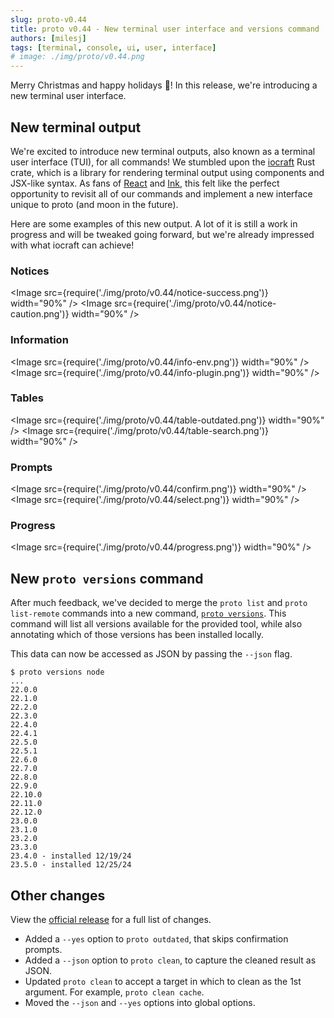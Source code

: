 ```yaml
---
slug: proto-v0.44
title: proto v0.44 - New terminal user interface and versions command
authors: [milesj]
tags: [terminal, console, ui, user, interface]
# image: ./img/proto/v0.44.png
---
```



Merry Christmas and happy holidays 🎄! In this release, we're introducing a new terminal user
interface.

<!--truncate-->

## New terminal output

We're excited to introduce new terminal outputs, also known as a terminal user interface (TUI), for
all commands! We stumbled upon the [iocraft](https://docs.rs/iocraft/latest/iocraft/) Rust crate,
which is a library for rendering terminal output using components and JSX-like syntax. As fans of
[React](https://react.dev/) and [Ink](https://github.com/vadimdemedes/ink), this felt like the
perfect opportunity to revisit all of our commands and implement a new interface unique to proto
(and moon in the future).

Here are some examples of this new output. A lot of it is still a work in progress and will be
tweaked going forward, but we're already impressed with what iocraft can achieve!

### Notices

<Image src={require('./img/proto/v0.44/notice-success.png')} width="90%" />
<Image src={require('./img/proto/v0.44/notice-caution.png')} width="90%" />

### Information

<Image src={require('./img/proto/v0.44/info-env.png')} width="90%" />
<Image src={require('./img/proto/v0.44/info-plugin.png')} width="90%" />

### Tables

<Image src={require('./img/proto/v0.44/table-outdated.png')} width="90%" />
<Image src={require('./img/proto/v0.44/table-search.png')} width="90%" />

### Prompts

<Image src={require('./img/proto/v0.44/confirm.png')} width="90%" />
<Image src={require('./img/proto/v0.44/select.png')} width="90%" />

### Progress

<Image src={require('./img/proto/v0.44/progress.png')} width="90%" />

## New `proto versions` command

After much feedback, we've decided to merge the `proto list` and `proto list-remote` commands into a
new command, [`proto versions`](/docs/proto/commands/versions). This command will list all versions
available for the provided tool, while also annotating which of those versions has been installed
locally.

This data can now be accessed as JSON by passing the `--json` flag.

```shel
$ proto versions node
...
22.0.0
22.1.0
22.2.0
22.3.0
22.4.0
22.4.1
22.5.0
22.5.1
22.6.0
22.7.0
22.8.0
22.9.0
22.10.0
22.11.0
22.12.0
23.0.0
23.1.0
23.2.0
23.3.0
23.4.0 - installed 12/19/24
23.5.0 - installed 12/25/24
```

## Other changes

View the [official release](https://github.com/moonrepo/proto/releases/tag/v0.42.0) for a full list
of changes.

- Added a `--yes` option to `proto outdated`, that skips confirmation prompts.
- Added a `--json` option to `proto clean`, to capture the cleaned result as JSON.
- Updated `proto clean` to accept a target in which to clean as the 1st argument. For example,
  `proto clean cache`.
- Moved the `--json` and `--yes` options into global options.
